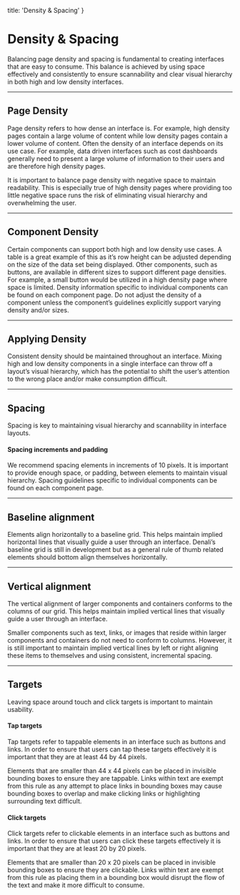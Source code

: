 
  title: 'Density & Spacing'
}

# Density & Spacing

Balancing page density and spacing is fundamental to creating interfaces that are easy to consume. This balance is achieved by using space effectively and consistently to ensure scannability and clear visual hierarchy in both high and low density interfaces.

---

## Page Density
Page density refers to how dense an interface is. For example, high density pages contain a large volume of content while low density pages contain a lower volume of content. Often the density of an interface depends on its use case. For example, data driven interfaces such as cost dashboards generally need to present a large volume of information to their users and are therefore high density pages.

It is important to balance page density with negative space to maintain readability. This is especially true of high density pages where providing too little negative space runs the risk of eliminating visual hierarchy and overwhelming the user.

<SingleImage 
  type="do"
  image="/images/design/density-spacing/page-density-do.png" 
  caption="provide adequate negative space in high density pages. Grouping related content together and using negative space to separate groups of content helps create visual hierarchy and maintain readability."
/>

<SingleImage 
  type="dont"
  image="/images/design/density-spacing/page-density-dont.png" 
  caption="eliminate negative space in high density pages. Though it may seem like a solution for maximizing available space, it removes visual hierarchy and hinders readability."
/>


---

## Component Density
Certain components can support both high and low density use cases. A table is a great example of this as it’s row height can be adjusted depending on the size of the data set being displayed. Other components, such as buttons, are available in different sizes to support different page densities. For example, a small button would be utilized in a high density page where space is limited. Density information specific to individual components can be found on each component page. Do not adjust the density of a component unless the component’s guidelines explicitly support varying density and/or sizes.

<SingleImage 
  image="/images/design/density-spacing/component-density-1.png" 
  caption="This high density table relies on narrower table rows to display decades worth of data to users."
/>

<SingleImage 
  image="/images/design/density-spacing/component-density-2.png" 
  caption="By contrast, wider table rows suit this low density table because it only presents 5 years worth of data to users."
/>

---

## Applying Density
Consistent density should be maintained throughout an interface. Mixing high and low density components in a single interface can throw off a layout’s visual hierarchy, which has the potential to shift the user’s attention to the wrong place and/or make consumption difficult.

<SingleImage
  type="do"
  image="/images/design/density-spacing/apply-density-do.png" 
  caption="use components of the same density together."
/>

<SingleImage
  type="dont"
  image="/images/design/density-spacing/apply-density-dont.png" 
  caption="mix components with differing densities together. Here the combination of high density table rows and text with low density chips and icons makes it difficult for a user to focus their attention."
/>

---

## Spacing
Spacing is key to maintaining visual hierarchy and scannability in interface layouts.

#### Spacing increments and padding
We recommend spacing elements in increments of 10 pixels. It is important to provide enough space, or padding, between elements to maintain visual hierarchy. Spacing guidelines specific to individual components can be found on each component page.

<SingleImage
  image="/images/design/density-spacing/space-increments-padding.png" 
  caption="With the exception of smaller elements such as the timestamp, elements in this chat interface are spaced in increments of 10px."
/>

---

## Baseline alignment
Elements align horizontally to a baseline grid. This helps maintain implied horizontal lines that visually guide a user through an interface. Denali’s baseline grid is still in development but as a general rule of thumb related elements should bottom align themselves horizontally.

<SingleImage
  image="/images/design/density-spacing/baseline.png" 
  caption="Within each card text and icons are aligned to each other and the baseline."
/>

---

## Vertical alignment
The vertical alignment of larger components and containers conforms to the columns of our grid. This helps maintain implied vertical lines that visually guide a user through an interface.

Smaller components such as text, links, or images that reside within larger components and containers do not need to conform to columns. However, it is still important to maintain implied vertical lines by left or right aligning these items to themselves and using consistent, incremental spacing.

<SingleImage
  image="/images/design/density-spacing/vertical-alignment-1.png" 
  caption="The table aligns to the columns of Denali’s 12 column grid."
/>

<SingleImage
  image="/images/design/density-spacing/vertical-alignment-2.png" 
  caption="Table row content does not align to the columns of the grid, but the content is vertically aligned to itself."
/>

---

## Targets
Leaving space around touch and click targets is important to maintain usability.

#### Tap targets
Tap targets refer to tappable elements in an interface such as buttons and links. In order to ensure that users can tap these targets effectively it is important that they are at least 44 by 44 pixels.

Elements that are smaller than 44 x 44 pixels can be placed in invisible bounding boxes to ensure they are tappable. Links within text are exempt from this rule as any attempt to place links in bounding boxes may cause bounding boxes to overlap and make clicking links or highlighting surrounding text difficult.

<SingleImage
  image="/images/design/density-spacing/tag-targets.png" 
  caption="Icons within a mobile navbar are 24 by 24 pixels tall but they reside in a 44 by 44 px bounding box to make tapping them easier."
/>

<DoubleImage 
  firstType="do"
  firstImage="/images/design/density-spacing/tap-targets-do.png"
  firstCaption="refrain from adding bounding boxes to links within text."
  secondType="dont"
  secondImage="/images/design/density-spacing/tap-targets-dont.png"
  secondCaption="put links within text in bounding boxes as they may overlap and make precise tapping difficult."
/>

#### Click targets
Click targets refer to clickable elements in an interface such as buttons and links. In order to ensure that users can click these targets effectively it is important that they are at least 20 by 20 pixels.

Elements that are smaller than 20 x 20 pixels can be placed in invisible bounding boxes to ensure they are clickable. Links within text are exempt from this rule as placing them in a bounding box would disrupt the flow of the text and make it more difficult to consume.

<SingleImage
  image="/images/design/density-spacing/click-target.png" 
  caption="The clickable elements in this photo album cover are 16 px tall but they are placed within 20 px tall bounding boxes to make clicking them easier."
/>


